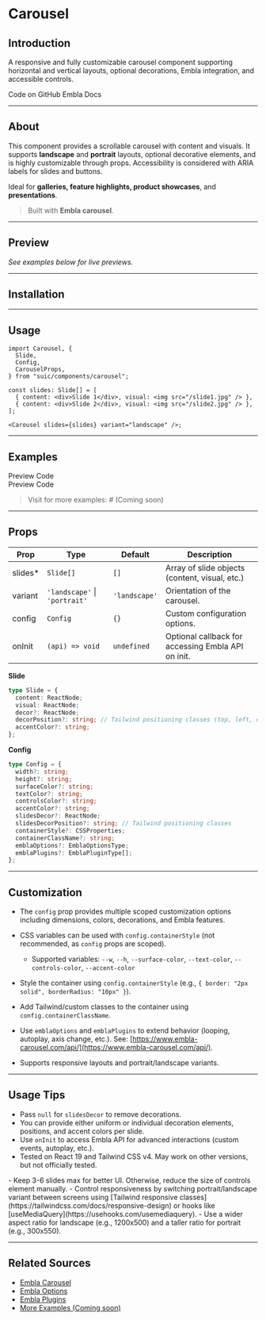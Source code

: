 # <CompIcon /> Carousel

## Introduction

A responsive and fully customizable carousel component supporting horizontal and vertical layouts, optional decorations, Embla integration, and accessible controls.

<RefBtn href="https://github.com/vishnudt2004/suic-core/components/carousel" className="mr-1">Code on GitHub</RefBtn> <RefBtn href="https://www.embla-carousel.com/">Embla Docs</RefBtn>

---

## About

This component provides a scrollable carousel with content and visuals. It supports **landscape** and **portrait** layouts, optional decorative elements, and is highly customizable through props. Accessibility is considered with ARIA labels for slides and buttons.

Ideal for **galleries, feature highlights, product showcases**, and **presentations**.

> Built with **Embla carousel**.

---

## Preview

_*See examples below for live previews.*_

---

## Installation

<InstallCommands installCmd="suic-cli add carousel" />

---

## Usage

```tsx
import Carousel, {
  Slide,
  Config,
  CarouselProps,
} from "suic/components/carousel";

const slides: Slide[] = [
  { content: <div>Slide 1</div>, visual: <img src="/slide1.jpg" /> },
  { content: <div>Slide 2</div>, visual: <img src="/slide2.jpg" /> },
];

<Carousel slides={slides} variant="landscape" />;
```

---

## Examples

<TabsRoot defaultValue="preview">
  <TabsList>
    <TabsTrigger value="preview">Preview</TabsTrigger>
    <TabsTrigger value="code">Code</TabsTrigger>
  </TabsList>
  <TabsBody>
    <TabsContent value="preview">
      <CompPreview example="carousel-landscape" />
    </TabsContent>
    <TabsContent value="code">
      <CompRawCode example="carousel-landscape" />
    </TabsContent>
  </TabsBody>
</TabsRoot>

<br />

<TabsRoot defaultValue="preview">
  <TabsList>
    <TabsTrigger value="preview">Preview</TabsTrigger>
    <TabsTrigger value="code">Code</TabsTrigger>
  </TabsList>
  <TabsBody>
    <TabsContent value="preview">
      <CompPreview example="carousel-portrait" />
    </TabsContent>
    <TabsContent value="code">
      <CompRawCode example="carousel-portrait" />
    </TabsContent>
  </TabsBody>
</TabsRoot>

> Visit for more examples: # (Coming soon)

---

## Props

| Prop     | Type                          | Default       | Description                                        |
| -------- | ----------------------------- | ------------- | -------------------------------------------------- |
| slides\* | `Slide[]`                     | `[]`          | Array of slide objects (content, visual, etc.)     |
| variant  | `'landscape'` \| `'portrait'` | `'landscape'` | Orientation of the carousel.                       |
| config   | `Config`                      | `{}`          | Custom configuration options.                      |
| onInit   | `(api) => void`               | `undefined`   | Optional callback for accessing Embla API on init. |

**Slide**

```ts
type Slide = {
  content: ReactNode;
  visual: ReactNode;
  decor?: ReactNode;
  decorPosition?: string; // Tailwind positioning classes (top, left, etc.)
  accentColor?: string;
};
```

**Config**

```ts
type Config = {
  width?: string;
  height?: string;
  surfaceColor?: string;
  textColor?: string;
  controlsColor?: string;
  accentColor?: string;
  slidesDecor?: ReactNode;
  slidesDecorPosition?: string; // Tailwind positioning classes
  containerStyle?: CSSProperties;
  containerClassName?: string;
  emblaOptions?: EmblaOptionsType;
  emblaPlugins?: EmblaPluginType[];
};
```

---

## Customization

- The `config` prop provides multiple scoped customization options including dimensions, colors, decorations, and Embla features.
- CSS variables can be used with `config.containerStyle` (not recommended, as `config` props are scoped).

  - Supported variables: `--w`, `--h`, `--surface-color`, `--text-color`, `--controls-color`, `--accent-color`

- Style the container using `config.containerStyle` (e.g., `{ border: "2px solid", borderRadius: "10px" }`).
- Add Tailwind/custom classes to the container using `config.containerClassName`.
- Use `emblaOptions` and `emblaPlugins` to extend behavior (looping, autoplay, axis change, etc.). See: [https://www.embla-carousel.com/api/](https://www.embla-carousel.com/api/).
- Supports responsive layouts and portrait/landscape variants.

---

## Usage Tips

- Pass `null` for `slidesDecor` to remove decorations.
- You can provide either uniform or individual decoration elements, positions, and accent colors per slide.
- Use `onInit` to access Embla API for advanced interactions (custom events, autoplay, etc.).
- Tested on React 19 and Tailwind CSS v4. May work on other versions, but not officially tested.

<Callout type="tip" title="Tips">
- Keep 3-6 slides max for better UI. Otherwise, reduce the size of controls element manually.
- Control responsiveness by switching portrait/landscape variant between screens using [Tailwind responsive classes](https://tailwindcss.com/docs/responsive-design) or hooks like [useMediaQuery](https://usehooks.com/usemediaquery).
- Use a wider aspect ratio for landscape (e.g., 1200x500) and a taller ratio for portrait (e.g., 300x550).
</Callout>

---

## Related Sources

- [Embla Carousel](https://www.embla-carousel.com/)
- [Embla Options](https://www.embla-carousel.com/api/options)
- [Embla Plugins](https://www.embla-carousel.com/plugins/)
- [More Examples (Coming soon)](#)
